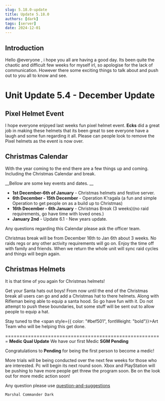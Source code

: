 ```yaml
---
slug: 5.18.0-update
title: Update 5.18.0
authors: [dark]
tags: [server]
date: 2024-12-01
---
```


## Introduction
Hello @everyone , i hope you all are having a good day.
Its been quite the chaotic and difficult few weeks for myself irl, so apologise for the lack of communication.
However there some exciting things to talk about and push out to you all to know and see.

<!-- truncate -->

# **Unit Update 5.4 - December Update**

## Pixel Helmet Event
I hope everyone enjoyed last weeks fun pixel helmet event. **Ecks** did a great job in making these helmets that its been great to see everyone have a laugh and some fun regarding it all. Please can people look to remove the Pixel helmets as the event is now over.

## **Christmas Calendar**
With the year coming to the end there are a few things up and coming. Including the Christmas Calendar and break.

__Bellow are some key events and dates. __
- **1st December-6th of January** - Christmas helmets and festive server.
- **6th December - 15th December** - Operation K’ragala (a fun and simple Operation to get people on as a build up to Christmas)
- **16th December - 6th January** - Christmas Break (3 weeks)(no raid requirements, go have time with loved ones.)
- **January 2nd** - Update 6.1 - New years update.

Any questions regarding this Calendar please ask the officer team.

Christmas break will be from December 16th to Jan 6th about 3 weeks. No raids regs or any other activity requirements will go on.  Enjoy the time off with family and friends.  When we return the whole unit will sync raid cycles and things will begin again.

## **Christmas Helmets**
It is that time of you again for Christmas helmets!

Get your Santa hats out boys! From now until the end of the Christmas break all users can go and add a Christmas hat to there helmets. Along with Rifleman being able to equip a santa hood. So go have fun with it. Do not attempt to push these boundaries, but some stuff will be sent out to allow people to equip a hat.

Stay tuned to the
<span style={{ color: "#bef501", fontWeight: "bold"}}>Art Team</span>
who will be helping this get done.

=======================================================
**Medic Qual Update**
We have our first Medic **SGM Pending**

Congratulations to **Pending** for being the first person to become a medic!

More trials will be being conducted over the next few weeks for those who are interested.
Pc will begin its next round soon. Xbox and PlayStation will be pushing to have more people get threw the program soon. Be on the look out for more medic action soon!



Any question please use [question-and-suggestions](https://discord.com/channels/1198378556137410660/1198460745361395722)

`Marshal Commander Dark`
